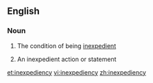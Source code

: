 ==English==

===Noun===
{{en-noun|inexpediencies|-}}

# {{context|uncountable}} The condition of being [[inexpedient]]
# {{context|countable}} An inexpedient action or statement

[[et:inexpediency]]
[[vi:inexpediency]]
[[zh:inexpediency]]